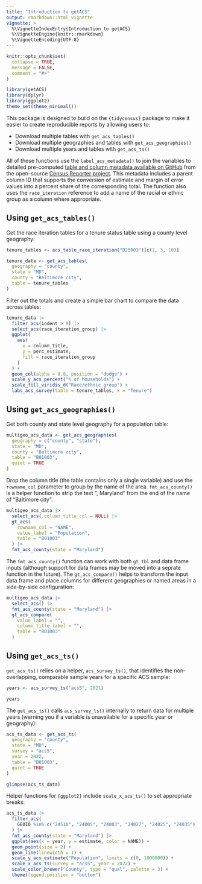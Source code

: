 ```yaml
---
title: "Introduction to getACS"
output: rmarkdown::html_vignette
vignette: >
  %\VignetteIndexEntry{Introduction to getACS}
  %\VignetteEngine{knitr::rmarkdown}
  %\VignetteEncoding{UTF-8}
---
```


```r
knitr::opts_chunk$set(
  collapse = TRUE,
  message = FALSE,
  comment = "#>"
)
```

```r
library(getACS)
library(dplyr)
library(ggplot2)
theme_set(theme_minimal())
```

This package is designed to build on the `{tidycensus}` package to make it easier to create reproducible reports by allowing users to:

- Download multiple tables with `get_acs_tables()`
- Download multiple geographies and tables with `get_acs_geographies()`
- Download multiple years and tables with `get_acs_ts()`

All of these functions use the `label_acs_metadata()` to join the variables to detailed pre-computed [table and column metadata available on GitHub](https://github.com/censusreporter/census-table-metadata) from the open-source [Census Reporter project](https://censusreporter.org/). This metadata includes a parent column ID that supports the conversion of estimate and margin of error values into a percent share of the corresponding total. The function also uses the `race_iteration` reference to add a name of the racial or ethnic group as a column where appropriate.

## Using `get_acs_tables()`

Get the race iteration tables for a tenure status table using a county level geography:

```r
tenure_tables <- acs_table_race_iteration("B25003")[c(2, 3, 10)]

tenure_data <- get_acs_tables(
  geography = "county",
  state = "MD",
  county = "Baltimore city",
  table = tenure_tables
)
```

Filter out the totals and create a simple bar chart to compare the data across tables: 

```r
tenure_data |>
  filter_acs(indent > 0) |>
  select_acs(race_iteration_group) |>
  ggplot(
    aes(
      x = column_title,
      y = perc_estimate,
      fill = race_iteration_group
    )
  ) +
  geom_col(alpha = 0.8, position = "dodge") +
  scale_y_acs_percent("% of households") +
  scale_fill_viridis_d("Race/ethnic group") +
  labs_acs_survey(table = tenure_tables, x = "Tenure")
```

## Using `get_acs_geographies()`

Get both county and state level geography for a population table: 

```r
multigeo_acs_data <- get_acs_geographies(
  geography = c("county", "state"),
  state = "MD",
  county = "Baltimore city",
  table = "B01003",
  quiet = TRUE
)
```

Drop the column title (the table contains only a single variable) and use the `rowname_col` parameter to group by the name of the area. `fmt_acs_county()` is a helper function to strip the text ", Maryland" from the end of the name of "Baltimore city".

```r
multigeo_acs_data |>
  select_acs(.column_title_col = NULL) |>
  gt_acs(
    rowname_col = "NAME",
    value_label = "Population",
    table = "B01003"
  ) |>
  fmt_acs_county(state = "Maryland")
```

The `fmt_acs_county()` function can work with both `gt_tbl` and data frame inputs (although support for data frames may be moved into a seprate function in the future). The `gt_acs_compare()` helps to transform the input data frame and place columns for different geographies or named areas in a side-by-side configuration:

```r
multigeo_acs_data |>
  select_acs() |>
  fmt_acs_county(state = "Maryland") |>
  gt_acs_compare(
    value_label = "",
    column_title_label = "",
    table = "B01003"
  )
```

## Using `get_acs_ts()`

`get_acs_ts()` relies on a helper, `acs_survey_ts()`, that identifies the non-overlapping, comparable sample years for a specific ACS sample:

```r
years <- acs_survey_ts("acs5", 2021)

years
```

The `get_acs_ts()` calls `acs_survey_ts()` internally to return data for multiple years (warning you if a variable is unavailable for a specific year or geography):

```r
acs_ts_data <- get_acs_ts(
  geography = "county",
  state = "MD",
  survey = "acs5",
  year = 2022,
  table = "B01003",
  quiet = TRUE
)

glimpse(acs_ts_data)
```

Helper functions for `{ggplot2}` include `scale_x_acs_ts()` to set appropriate breaks:

```r
acs_ts_data |>
  filter_acs(
    GEOID %in% c("24510", "24005", "24003", "24027", "24025", "24035")
  ) |>
  fmt_acs_county(state = "Maryland") |>
  ggplot(aes(x = year, y = estimate, color = NAME)) +
  geom_point(size = 2) +
  geom_line(linewidth = 1) +
  scale_y_acs_estimate("Population", limits = c(0, 1000000)) +
  scale_x_acs_ts(survey = "acs5", year = 2022) +
  scale_color_brewer("County", type = "qual", palette = 3) +
  theme(legend.position = "bottom")
```
